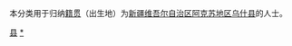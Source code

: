 {{Catnav|頁面分類|各種主題的頁面分類|依中国各省来作的分类|各地中国人|新疆人|阿克苏人}}
{{Catnav|頁面分類|人物|各國人物|中国人|各地中国人|新疆人|阿克苏人}}

本分类用于归纳[[籍贯|籍贯]]（出生地）为[[新疆维吾尔自治区|新疆维吾尔自治区]][[阿克苏地区|阿克苏地区]][[乌什县|乌什县]]的人士。

[[Category:阿克苏人|县]]
[[Category:乌什县|*]]